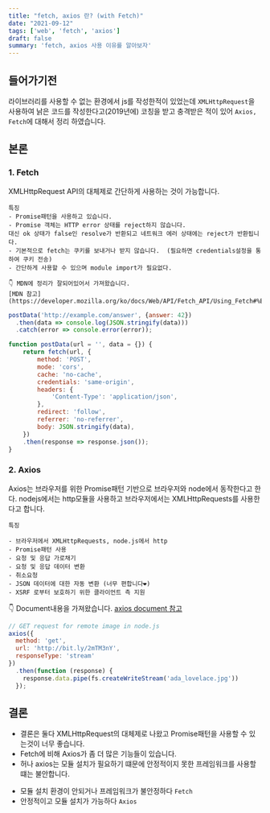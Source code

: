 ```yaml
---
title: "fetch, axios 란? (with Fetch)"
date: "2021-09-12"
tags: ['web', 'fetch', 'axios']
draft: false
summary: 'fetch, axios 사용 이유를 알아보자'
---
```


## 들어가기전
라이브러리를 사용할 수 없는 환경에서 js를 작성한적이 있었는데
`XMLHttpRequest`을 사용하여 낡은 코드를 작성한다고(2019년에) 코칭을 받고 충격받은 적이 있어 `Axios, Fetch`에 대해서 정리 하였습니다.

## 본론
### 1. Fetch
XMLHttpRequest API의 대체제로 간단하게 사용하는 것이 가능합니다.

    특징
    - Promise패턴을 사용하고 있습니다.
    - Promise 객체는 HTTP error 상태를 reject하지 않습니다.
    대신 ok 상태가 false인 resolve가 반환되고 네트워크 에러 상태에는 reject가 반환됩니다.
    - 기본적으로 fetch는 쿠키를 보내거나 받지 않습니다.  (필요하면 credentials설정을 통하여 쿠키 전송)
    - 간단하게 사용할 수 있으며 module import가 필요없다.

    👇 MDN에 정리가 잘되어있어서 가져왔습니다.
    [MDN 참고](https://developer.mozilla.org/ko/docs/Web/API/Fetch_API/Using_Fetch#%EB%A6%AC%ED%80%98%EC%8A%A4%ED%8A%B8%EC%9D%98_%EC%98%B5%EC%85%98_%EC%A0%81%EC%9A%A9)

```javascript
postData('http://example.com/answer', {answer: 42})
  .then(data => console.log(JSON.stringify(data)))
  .catch(error => console.error(error));

function postData(url = '', data = {}) {
    return fetch(url, {
        method: 'POST',
        mode: 'cors',
        cache: 'no-cache',
        credentials: 'same-origin',
        headers: {
            'Content-Type': 'application/json',
        },
        redirect: 'follow',
        referrer: 'no-referrer',
        body: JSON.stringify(data),
    })
    .then(response => response.json());
}
```

### 2. Axios
Axios는 브라우저를 위한 Promise패턴 기반으로 브라우저와 node에서 동작한다고 한다.
nodejs에서는 http모듈을 사용하고 브라우저에서는 XMLHttpRequests를 사용한다고 합니다.

    특징

    - 브라우저에서 XMLHttpRequests, node.js에서 http
    - Promise패턴 사용
    - 요청 및 응답 가로채기
    - 요청 및 응답 데이터 변환
    - 취소요청
    - JSON 데이터에 대한 자동 변환 (너무 편합니다❤️)
    - XSRF 로부터 보호하기 위한 클라이언트 측 지원

👇 Document내용을 가져왔습니다.
[axios document 참고](https://axios-http.com/docs/api_intro)

```javascript
// GET request for remote image in node.js
axios({
  method: 'get',
  url: 'http://bit.ly/2mTM3nY',
  responseType: 'stream'
})
  .then(function (response) {
    response.data.pipe(fs.createWriteStream('ada_lovelace.jpg'))
  });
```

## 결론

- 결론은 둘다 XMLHttpRequest의 대체제로 나왔고 Promise패턴을 사용할 수 있는것이 너무 좋습니다.
- Fetch에 비해 Axios가 좀 더 많은 기능들이 있습니다.
- 허나 axios는 모듈 설치가 필요하기 떄문에 안정적이지 못한 프레임워크를 사용할떄는 불안합니다.

* 모듈 설치 환경이 안되거나 프레임워크가 불안정하다 `Fetch`
* 안정적이고 모듈 설치가 가능하다 `Axios`